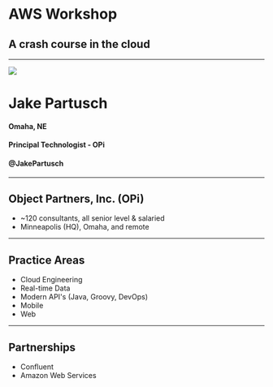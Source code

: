 
<Main>

# AWS Workshop
## A crash course in the cloud

</Main>

---

<Split>

![](assets/jake-milo.jpg)

# Jake Partusch

#### Omaha, NE
#### Principal Technologist - OPi
#### @JakePartusch

</Split>

---

<Section>

## Object Partners, Inc. (OPi)
- ~120 consultants, all senior level & salaried
- Minneapolis (HQ), Omaha, and remote

</Section>

---

<Section>

## Practice Areas
- Cloud Engineering
- Real-time Data
- Modern API's (Java, Groovy, DevOps)
- Mobile
- Web

</Section>

---

<Section>

## Partnerships
- Confluent
- Amazon Web Services

</Section>
